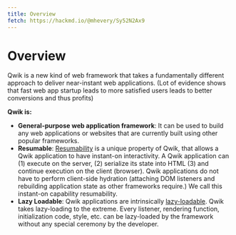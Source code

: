 ```yaml
---
title: Overview
fetch: https://hackmd.io/@mhevery/Sy52N2Ax9
---
```


# Overview

Qwik is a new kind of web framework that takes a fundamentally different approach to deliver near-instant web applications. (Lot of evidence shows that fast web app startup leads to more satisfied users leads to better conversions and thus profits)

**Qwik is:**

- **General-purpose web application framework**: It can be used to build any web applications or websites that are currently built using other popular frameworks.
- **Resumable**: [Resumability](./resumable.mdx) is a unique property of Qwik, that allows a Qwik application to have instant-on interactivity. A Qwik application can (1) execute on the server, (2) serialize its state into HTML (3) and continue execution on the client (browser). Qwik applications do not have to perform client-side hydration (attaching DOM listeners and rebuilding application state as other frameworks require.) We call this instant-on capability resumability.
- **Lazy Loadable**: Qwik applications are intrinsically [lazy-loadable](./lazy-loading.mdx). Qwik takes lazy-loading to the extreme. Every listener, rendering function, initialization code, style, etc. can be lazy-loaded by the framework without any special ceremony by the developer.
